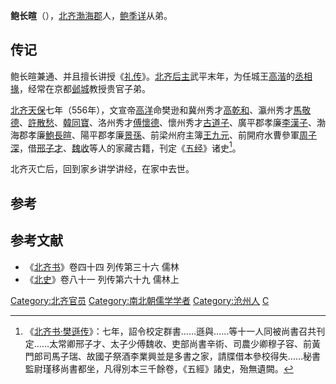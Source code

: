 '''鲍长暄'''（{{bd|?||?||}}），[[北齐|北齐]][[渤海郡|渤海郡]]人，[[鲍季详|鲍季详]]从弟。

== 传记 ==
鲍长暄兼通、并且擅长讲授《[[礼记|礼传]]》。[[北齐后主|北齐后主]]武平末年，为任城王[[高湝|高湝]]的[[丞相|丞相]][[掾|掾]]，经常在京都[[邺城|邺城]]教授贵官子弟。

[[北齐|北齐]][[天保_(北齐)|天保]]七年（556年），文宣帝[[高洋|高洋]]命樊逊和冀州秀才[[高乾和|高乾和]]、瀛州秀才[[馬敬德|馬敬德]]、[[許散愁|許散愁]]、[[韓同寶|韓同寶]]、洛州秀才[[傅懷德|傅懷德]]、懷州秀才[[古道子|古道子]]、廣平郡孝廉[[李漢子|李漢子]]、渤海郡孝廉[[鮑長暄|鮑長暄]]、陽平郡孝廉[[景孫|景孫]]、前梁州府主簿[[王九元|王九元]]、前開府水曹參軍[[周子深|周子深]]，借[[邢子才|邢子才]]、[[魏收|魏收]]等人的家藏古籍，刊定《[[五经|五经]]》诸史<ref>《[[s:北齊書/卷45#樊遜|北齐书·樊遜传]]》：七年，詔令校定群書……遜與……等十一人同被尚書召共刊定……太常卿邢子才、太子少傅魏收、吏部尚書辛術、司農少卿穆子容、前黃門郎司馬子瑞、故國子祭酒李業興並是多書之家，請牒借本參校得失……秘書監尉瑾移尚書都坐，凡得別本三千餘卷，《五經》諸史，殆無遺闕。 </ref>。

北齐灭亡后，回到家乡讲学讲经，在家中去世。

==参考==
{{reflist}}
==参考文献==
*《[[北齐书|北齐书]]》卷四十四 列传第三十六 儒林
*《[[北史|北史]]》卷八十一 列传第六十九 儒林上

{{DEFAULTSORT:B}}
[[Category:北齐官员|Category:北齐官员]]
[[Category:南北朝儒学学者|Category:南北朝儒学学者]]
[[Category:沧州人|Category:沧州人]]
[[Category:鮑姓|C]]